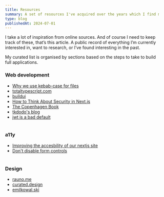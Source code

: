 ```yaml
---
title: Resources
summary: A set of resources I've acquired over the years which I find myself going back to a lot.
type: blog
publishedAt: 2024-07-01
---
```


I take a lot of inspiration from online sources. And of course I need to keep track of these, that’s this article. A public record of everything I’m currently interested in, want to research, or I’ve found interesting in the past.

My curated list is organised by sections based on the steps to take to build full applications.

### Web development

- [Why we use kebab-case for files](https://x.com/donavon/status/1249868936260333569)
- [totaltypescript.com](https://www.totaltypescript.com/)
- [buildui](https://buildui.com/)
- [How to Think About Security in Next.js](https://nextjs.org/blog/security-nextjs-server-components-actions)
- [The Copenhagen Book](https://thecopenhagenbook.com/)
- [tkdodo's blog](https://tkdodo.eu/blog)
- [jwt is a bad default](https://evertpot.com/jwt-is-a-bad-default/)
  <br />
  <br />

### a11y

- [Improving the accesbility of our nextjs site](https://vercel.com/blog/improving-the-accessibility-of-our-nextjs-site)
- [Don't disable form controls](https://adrianroselli.com/2024/02/dont-disable-form-controls.html)
  <br />
  <br />

### Design

- [rauno.me](https://interfaces.rauno.me/)
- [curated.design](https://www.curated.design/)
- [emilkowal.ski](https://emilkowal.ski)
  <br />
  <br />
